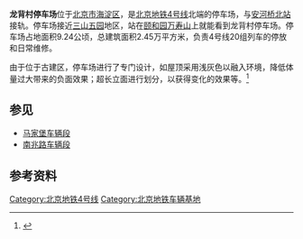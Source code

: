 {{Infobox railway depot
| name = 龙背村停车场
| depot_logo = 
| logo_upright = 
| logo_alt = 
| logo_caption = 
| image =
| image_upright = 
| image_alt = 
| caption = 
| location = {{CHN}}[[北京市|北京市]][[海淀区|海淀区]]
| coordinates = {{coord|40.0125482|116.271036|display=inline}}
| owner = 
| operator = [[北京地铁|北京地铁]]
| depotcode = 
| type = 地铁停车场
| roads = 
| rollingstock = 
| routes = {{北京地铁线路名|4|c}}
| opened = 2009年9月28日
| closed = 
| original = 
| former_depot_codes   =
| former_rolling_stock = 
}}{{Coord|40.0125482|116.271036|type:landmark_region:CN-11_source:GoogleMaps|display=title}}
'''龙背村停车场'''位于[[北京市|北京市]][[海淀区|海淀区]]，是[[北京地铁4号线|北京地铁4号线]]北端的停车场，与[[安河桥北站|安河桥北站]]接轨。停车场接近[[三山五园|三山五园]]地区，站在[[颐和园|颐和园]][[万寿山_(北京)|万寿山]]上就能看到龙背村停车场。停车场占地面积9.24公顷，总建筑面积2.45万平方米，负责4号线20组列车的停放和日常维修。

由于位于古建区，停车场进行了专门设计，如屋顶采用浅灰色以融入环境，降低体量过大带来的负面效果；超长立面进行划分，以获得变化的效果等。<ref>{{cite journal|url=http://www.cnki.com.cn/Article/CJFDTotal-GYJZ201106012.htm|title=北京地铁四号线龙背村停车场建筑设计|author=徐以 王海龙|journal=《工业建筑》|year=2011|issue=6|accessdate=2012-03-20|archive-date=2016-03-04|archive-url=https://web.archive.org/web/20160304114010/http://www.cnki.com.cn/Article/CJFDTotal-GYJZ201106012.htm|dead-url=no}}</ref>

== 参见 ==
*[[马家堡车辆段|马家堡车辆段]]
*[[南兆路车辆段|南兆路车辆段]]

== 参考资料 ==
{{reflist}}

{{BJS-stub}}
{{北京地铁4号线|nocat}}
{{北京地铁车辆段}}
[[Category:北京地铁4号线|Category:北京地铁4号线]]
[[Category:北京地铁车辆基地|Category:北京地铁车辆基地]]